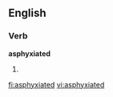 ==English==

===Verb===
'''asphyxiated'''

# {{past of|asphyxiate}}

[[fi:asphyxiated]]
[[vi:asphyxiated]]